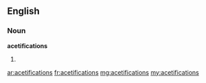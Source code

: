 ==English==

===Noun===
'''acetifications'''

# {{plural of|[[acetification]]}}

[[ar:acetifications]]
[[fr:acetifications]]
[[mg:acetifications]]
[[my:acetifications]]